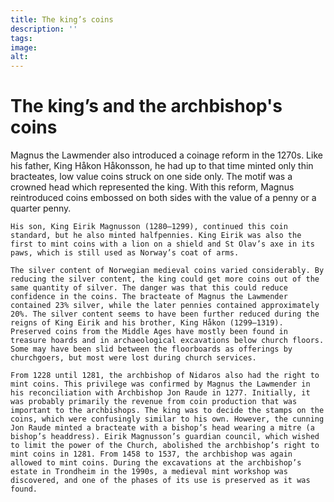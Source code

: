 ```yaml
---
title: The king’s coins
description: ''
tags:
image: 
alt: 
---
```



# The king’s and the archbishop's coins

<Container stil="initial side">
    Magnus the Lawmender also introduced a coinage reform in the 1270s. Like his father, King Håkon Håkonsson, he had up to that time minted only thin bracteates, low value coins struck on one side only. The motif was a crowned head which represented the king. With this reform, Magnus reintroduced coins embossed on both sides with the value of a penny or a quarter penny. 
    
    His son, King Eirik Magnusson (1280–1299), continued this coin standard, but he also minted halfpennies. King Eirik was also the first to mint coins with a lion on a shield and St Olav’s axe in its paws, which is still used as Norway’s coat of arms. 
    
    The silver content of Norwegian medieval coins varied considerably. By reducing the silver content, the king could get more coins out of the same quantity of silver. The danger was that this could reduce confidence in the coins. The bracteate of Magnus the Lawmender contained 23% silver, while the later pennies contained approximately 20%. The silver content seems to have been further reduced during the reigns of King Eirik and his brother, King Håkon (1299–1319). Preserved coins from the Middle Ages have mostly been found in treasure hoards and in archaeological excavations below church floors. Some may have been slid between the floorboards as offerings by churchgoers, but most were lost during church services.
    
    From 1228 until 1281, the archbishop of Nidaros also had the right to mint coins. This privilege was confirmed by Magnus the Lawmender in his reconciliation with Archbishop Jon Raude in 1277. Initially, it was probably primarily the revenue from coin production that was important to the archbishops. The king was to decide the stamps on the coins, which were confusingly similar to his own. However, the cunning Jon Raude minted a bracteate with a bishop’s head wearing a mitre (a bishop’s headdress). Eirik Magnusson’s guardian council, which wished to limit the power of the Church, abolished the archbishop’s right to mint coins in 1281. From 1458 to 1537, the archbishop was again allowed to mint coins. During the excavations at the archbishop’s estate in Trondheim in the 1990s, a medieval mint workshop was discovered, and one of the phases of its use is preserved as it was found.
</Container>

<Figure
    image="\images\kjopebolken\mynter.jpg"
    title="Ulike mynter fra utstillingsmonter."
    alt="Ulike mynter fra utstillingsmonter."
>
</Figure>